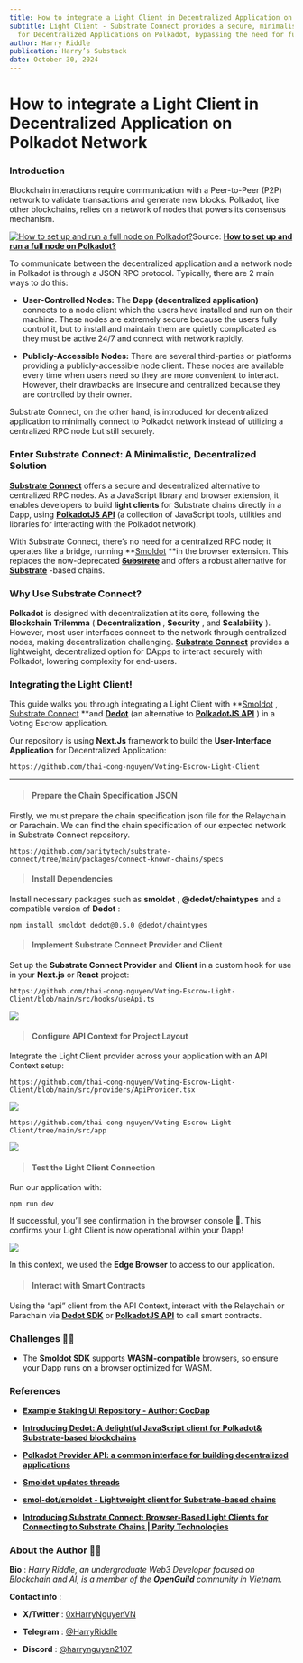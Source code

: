```yaml
---
title: How to integrate a Light Client in Decentralized Application on Polkadot Network
subtitle: Light Client - Substrate Connect provides a secure, minimalistic approach
  for Decentralized Applications on Polkadot, bypassing the need for full node installations.
author: Harry Riddle
publication: Harry’s Substack
date: October 30, 2024
---
```


# How to integrate a Light Client in Decentralized Application on Polkadot Network
### Introduction

Blockchain interactions require communication with a Peer-to-Peer (P2P) network to validate transactions and generate new blocks. Polkadot, like other blockchains, relies on a network of nodes that powers its consensus mechanism.

[![How to set up and run a full node on Polkadot?](https://substackcdn.com/image/fetch/w_1456,c_limit,f_auto,q_auto:good,fl_progressive:steep/https%3A%2F%2Fsubstack-post-media.s3.amazonaws.com%2Fpublic%2Fimages%2F2f3cf6e7-8ec7-4622-8338-6f8d1d1ef6a8_365x250.png)](https://substackcdn.com/image/fetch/f_auto,q_auto:good,fl_progressive:steep/https%3A%2F%2Fsubstack-post-media.s3.amazonaws.com%2Fpublic%2Fimages%2F2f3cf6e7-8ec7-4622-8338-6f8d1d1ef6a8_365x250.png)Source: **[How to set up and run a full node on Polkadot?](https://www.leewayhertz.com/how-to-set-up-a-full-node-on-polkadot/)**

To communicate between the decentralized application and a network node in Polkadot is through a JSON RPC protocol. Typically, there are 2 main ways to do this:

  *  **User-Controlled Nodes:** The **Dapp (decentralized application)** connects to a node client which the users have installed and run on their machine. These nodes are extremely secure because the users fully control it, but to install and maintain them are quietly complicated as they must be active 24/7 and connect with network rapidly.

  *  **Publicly-Accessible Nodes:** There are several third-parties or platforms providing a publicly-accessible node client. These nodes are available every time when users need so they are more convenient to interact. However, their drawbacks are insecure and centralized because they are controlled by their owner.

Substrate Connect, on the other hand, is introduced for decentralized application to minimally connect to Polkadot network instead of utilizing a centralized RPC node but still securely.

### Enter Substrate Connect: A Minimalistic, Decentralized Solution

 **[Substrate Connect](https://substrate.io/substrate-connect/)** offers a secure and decentralized alternative to centralized RPC nodes. As a JavaScript library and browser extension, it enables developers to build **light clients** for Substrate chains directly in a Dapp, using **[PolkadotJS API](https://polkadot.js.org/docs/api/)** (a collection of JavaScript tools, utilities and libraries for interacting with the Polkadot network).

With Substrate Connect, there’s no need for a centralized RPC node; it operates like a bridge, running **[Smoldot](https://github.com/smol-dot/smoldot) **in the browser extension. This replaces the now-deprecated **[~~Substrate~~](https://github.com/paritytech/substrate)** and offers a robust alternative for **[Substrate](https://github.com/paritytech/substrate)** -based chains.

### Why Use Substrate Connect?

 **Polkadot** is designed with decentralization at its core, following the **Blockchain Trilemma** ( **Decentralization** , **Security** , and **Scalability** ). However, most user interfaces connect to the network through centralized nodes, making decentralization challenging. **[Substrate Connect](https://substrate.io/substrate-connect/)** provides a lightweight, decentralized option for DApps to interact securely with Polkadot, lowering complexity for end-users.

### Integrating the Light Client!

This guide walks you through integrating a Light Client with **[Smoldot](https://github.com/smol-dot/smoldot) , [Substrate Connect](https://substrate.io/substrate-connect/) **and **[Dedot](https://docs.dedot.dev/)** (an alternative to **[PolkadotJS API](https://polkadot.js.org/docs/api/)** ) in a Voting Escrow application.

Our repository is using **Next.Js** framework to build the **User-Interface** **Application** for Decentralized Application:
    
    https://github.com/thai-cong-nguyen/Voting-Escrow-Light-Client

* * *

> ####  **Prepare the Chain Specification JSON**

Firstly, we must prepare the chain specification json file for the Relaychain or Parachain. We can find the chain specification of our expected network in Substrate Connect repository.
    
    
    https://github.com/paritytech/substrate-connect/tree/main/packages/connect-known-chains/specs

> #### Install Dependencies

Install necessary packages such as **smoldot** , **@dedot/chaintypes** and a compatible version of **Dedot** :
    
    
    npm install smoldot dedot@0.5.0 @dedot/chaintypes

> ####  **Implement Substrate Connect Provider and Client**

Set up the **Substrate Connect Provider** and **Client** in a custom hook for use in your **Next.js** or **React** project: 
    
    
    https://github.com/thai-cong-nguyen/Voting-Escrow-Light-Client/blob/main/src/hooks/useApi.ts

[![](https://substackcdn.com/image/fetch/w_1456,c_limit,f_auto,q_auto:good,fl_progressive:steep/https%3A%2F%2Fsubstack-post-media.s3.amazonaws.com%2Fpublic%2Fimages%2Fad2d53e7-f2c3-4ae1-9c41-c96d987e8bba_1514x2390.png)](https://substackcdn.com/image/fetch/f_auto,q_auto:good,fl_progressive:steep/https%3A%2F%2Fsubstack-post-media.s3.amazonaws.com%2Fpublic%2Fimages%2Fad2d53e7-f2c3-4ae1-9c41-c96d987e8bba_1514x2390.png)

> #### Configure API Context for Project Layout

Integrate the Light Client provider across your application with an API Context setup:
    
    
    https://github.com/thai-cong-nguyen/Voting-Escrow-Light-Client/blob/main/src/providers/ApiProvider.tsx

[![](https://substackcdn.com/image/fetch/w_1456,c_limit,f_auto,q_auto:good,fl_progressive:steep/https%3A%2F%2Fsubstack-post-media.s3.amazonaws.com%2Fpublic%2Fimages%2F2f375d61-ff45-4a1d-9d80-b35dbf605ef2_1514x2876.png)](https://substackcdn.com/image/fetch/f_auto,q_auto:good,fl_progressive:steep/https%3A%2F%2Fsubstack-post-media.s3.amazonaws.com%2Fpublic%2Fimages%2F2f375d61-ff45-4a1d-9d80-b35dbf605ef2_1514x2876.png)
    
    
    https://github.com/thai-cong-nguyen/Voting-Escrow-Light-Client/tree/main/src/app

[![](https://substackcdn.com/image/fetch/w_1456,c_limit,f_auto,q_auto:good,fl_progressive:steep/https%3A%2F%2Fsubstack-post-media.s3.amazonaws.com%2Fpublic%2Fimages%2F42e11e8b-4212-4d0f-80b5-7d9b7baf210e_1514x1460.png)](https://substackcdn.com/image/fetch/f_auto,q_auto:good,fl_progressive:steep/https%3A%2F%2Fsubstack-post-media.s3.amazonaws.com%2Fpublic%2Fimages%2F42e11e8b-4212-4d0f-80b5-7d9b7baf210e_1514x1460.png)

> #### Test the Light Client Connection

Run our application with:
    
    
    npm run dev

If successful, you’ll see confirmation in the browser console 🎉. This confirms your Light Client is now operational within your Dapp!

[![](https://substackcdn.com/image/fetch/w_1456,c_limit,f_auto,q_auto:good,fl_progressive:steep/https%3A%2F%2Fsubstack-post-media.s3.amazonaws.com%2Fpublic%2Fimages%2F4a3718a3-c5bb-44ce-9419-5d101b2497d7_1910x314.png)](https://substackcdn.com/image/fetch/f_auto,q_auto:good,fl_progressive:steep/https%3A%2F%2Fsubstack-post-media.s3.amazonaws.com%2Fpublic%2Fimages%2F4a3718a3-c5bb-44ce-9419-5d101b2497d7_1910x314.png)

In this context, we used the **Edge Browser** to access to our application.

> #### Interact with Smart Contracts

Using the “api” client from the API Context, interact with the Relaychain or Parachain via **[Dedot SDK](https://docs.dedot.dev/)** or **[PolkadotJS API](https://polkadot.js.org/docs/api/)** to call smart contracts.

### Challenges 💪🏻

  * The **Smoldot SDK** supports **WASM-compatible** browsers, so ensure your Dapp runs on a browser optimized for WASM.




### References

  *  **[Example Staking UI Repository - Author: CocDap](https://github.com/CocDap/staking-ui)**

  *  **[Introducing Dedot: A delightful JavaScript client for Polkadot& Substrate-based blockchains](https://forum.polkadot.network/t/introducing-dedot-a-delightful-javascript-client-for-polkadot-substrate-based-blockchains/8956)**

  *  **[Polkadot Provider API: a common interface for building decentralized applications](https://forum.polkadot.network/t/polkadot-provider-api-a-common-interface-for-building-decentralized-applications/4128)**

  *  **[Smoldot updates threads](https://forum.polkadot.network/t/smoldot-updates-threads/4471)**

  *  **[smol-dot/smoldot - Lightweight client for Substrate-based chains](https://github.com/smol-dot/smoldot)**

  *  **[Introducing Substrate Connect: Browser-Based Light Clients for Connecting to Substrate Chains | Parity Technologies](https://www.parity.io/blog/introducing-substrate-connect)**




### About the Author 👋🏻

 **Bio** : _Harry Riddle, an undergraduate Web3 Developer focused on Blockchain and AI, is a member of the **OpenGuild** community in Vietnam._

 **Contact info** : 

  * **X/Twitter** : [0xHarryNguyenVN](https://x.com/0xHarryNguyenVN)

  *  **Telegram** : [@HarryRiddle](https://t.me/HarryRiddle)

  *  **Discord** : [@harrynguyen2107](http://@harrynguyen2107)



